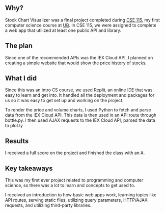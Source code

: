 ## Why?

Stock Chart Visualizer was a final project completed during [CSE 115](https://catalog.buffalo.edu/courses/?abbr=CSE&num=115), my first computer science course at [UB](https://www.buffalo.edu/). In CSE 115, we were assigned to complete a web app that utilized at least one public API and library.

## The plan

Since one of the recommended APIs was the IEX Cloud API, I planned on creating a simple website that would show the price history of stocks.

## What I did

Since this was an intro CS course, we used Replit, an online IDE that was easy to learn and get into. It handled all the deployment and packages for us so it was easy to get set up and working on the project.

To render the price and volume charts, I used Python to fetch and parse data from the IEX Cloud API. This data is then used in an API route through bottle.py. I then  used AJAX requests to the IEX Cloud API, parsed the data to plot.ly

## Results

I received a full score on the project and finished the class with an A.

## Key takeaways

This was my first ever project related to programming and computer science, so there was a lot to learn and concepts to get used to.

I received an introduction to how basic web apps work, learning topics like API routes, serving static files, utilizing query parameters, HTTP/AJAX requests, and utilizing third-party libraries.
